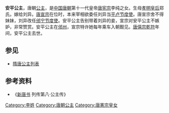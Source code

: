 {{東亞女性歷史人物
| 名稱=安平公主
| 身份=[[唐朝|唐朝]]公主
| 畫像=
| 說明=
| 姓=李
| 名=
| 封爵=[[公主|公主]]
| 位號=
| 封號=安平公主
| 出生年=
| 婚年=
| 逝世年=
| 諡號=
| 墳墓=
| 父親=[[唐宪宗|唐宪宗]]李纯
| 夫=刘异
| 同胞兄弟=[[唐宣宗|唐宣宗]]
| 母親=[[孝明鄭皇后|孝明皇后]]
|}}
'''安平公主'''，唐朝[[公主|公主]]，是[[中国|中国]][[唐朝|唐朝]]第十一代皇帝[[唐宪宗|唐宪宗]]李纯之女。生母[[孝明鄭皇后|孝明皇后]]郑氏。嫁给刘异。[[唐宣宗|唐宣宗]]在位时，本来宰相欲委任刘异当[[平盧|平卢节度使]]。唐宣宗舍不得妹妹，刘异改任[[邠宁节度使|邠宁节度使]]。安平公主告别带着刘异的妾，宣宗对安平公主不嫉妒，非常赞赏。安平公主在[[邠州_(彬州)|邠州]]，宣宗特许她每年乘车入朝觐见。[[唐僖宗|唐僖宗]][[乾符|乾符]]年间，安平公主去世。  
==参见==
*[[隋唐公主列表|隋唐公主列表]]
== 参考资料 ==
*《[[新唐书|新唐书]] 列传第八·公主传》
{{唐宪宗皇室}}
[[Category:李姓|Category:李姓]]
[[Category:唐朝公主|Category:唐朝公主]]
[[Category:唐憲宗皇女|Category:唐憲宗皇女]]
